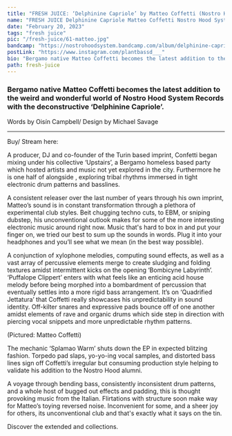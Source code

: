 ---
title: "FRESH JUICE: ‘Delphinine Capriole’ by Matteo Coffetti (Nostro Hood System"
name: "FRESH JUICE Delphinine Capriole Matteo Coffetti Nostro Hood System"
date: "February 20, 2023"
tags: "fresh juice"
pic: "/fresh-juice/61-matteo.jpg"
bandcamp: "https://nostrohoodsystem.bandcamp.com/album/delphinine-capriole-ep"
postLink: "https://www.instagram.com/plantbassd___"
bio: "Bergamo native Matteo Coffetti becomes the latest addition to the weird and wonderful world of Nostro Hood System Records with the deconstructive ‘Delphinine Capriole’."
path: fresh-juice
---

### Bergamo native Matteo Coffetti becomes the latest addition to the weird and wonderful world of Nostro Hood System Records with the deconstructive ‘Delphinine Capriole’.

<p className="smallText">Words by Oisín Campbell/ Design by Michael Savage</p>

<hr />

<BandCamp src="album=234338353" />

Buy/ Stream here: <HoverLink url="nostrohoodsystem.bandcamp.com/album/delphinine-capriole-ep" inline external />

A producer, DJ and co-founder of the Turin based <HoverLink url="phobhorecords.bandcamp.com/" name="PHO BHO" inline external /> imprint, Confetti began mixing under his collective ‘Upstairs’, a Bergamo homeless based party which hosted artists and music not yet explored in the city. Furthermore he is one half of <HoverLink url="phobhorecords.bandcamp.com/album/wokatikitanku-ep" name="Ninja Exotic Machine" inline external /> alongside <HoverLink url="intersezioni.bandcamp.com/album/intrz005-acid-desert" name="Kakofonico" inline external />, exploring tribal rhythms immersed in tight electronic drum patterns and basslines.

A consistent releaser over the last number of years through his own imprint, Matteo’s sound is in constant transformation through a plethora of experimental club styles. Beit chugging techno cuts, to EBM, or sniping dubstep, his unconventional outlook makes for some of the more interesting electronic music around right now. Music that's hard to box in and put your finger on, we tried our best to sum up the sounds in words. Plug it into your headphones and you’ll see what we mean (in the best way possible).

A conjunction of xylophone melodies, computing sound effects, as well as a vast array of percussive elements merge to create sludging and folding textures amidst intermittent kicks on the opening ‘Bombicyne Labyrinth’.  
‘Puffalope Clippert’ enters with what feels like an enticing acid house melody before being morphed into a bombardment of percussion that eventually settles into a more rigid bass arrangement.
It’s on ‘Quadrified Jettatura’ that Coffetti really showcases his unpredictability in sound identity. Off-kilter snares and expressive pads bounce off of one another amidst elements of rave and organic drums which side step in direction with piercing vocal snippets and more unpredictable rhythm patterns.

<Picture src="/fresh-juice/61-coffetti.jpg" alt="Matteo cover pic" size={1200} />
<p className="smallText">(Pictured: Matteo Coffetti)</p>

The mechanic ‘Splamao Warm’ shuts down the EP in expected blitzing fashion. Torpedo pad slaps, yo-yo-ing vocal samples, and distorted bass lines sign off Coffetti’s irregular but consuming production style helping to validate his addition to the Nostro Hood alumni.

A voyage through bending bass, consistently inconsistent drum patterns, and a whole host of bugged out effects and padding, this is thought provoking music from the Italian. Flirtations with structure soon make way for Matteo’s toying reversed noise. Inconvenient for some, and a sheer joy for others, its unconventional club and that's exactly what it says on the tin.

Discover the extended <HoverLink url="nostrohoodsystem.bandcamp.com/" name="Nostro Hood System" inline external /> and <HoverLink url="bandcamp.com/search?q=matteo%2Bcoffetti&item_type" name="Matteo Coffetti" inline external /> collections.
